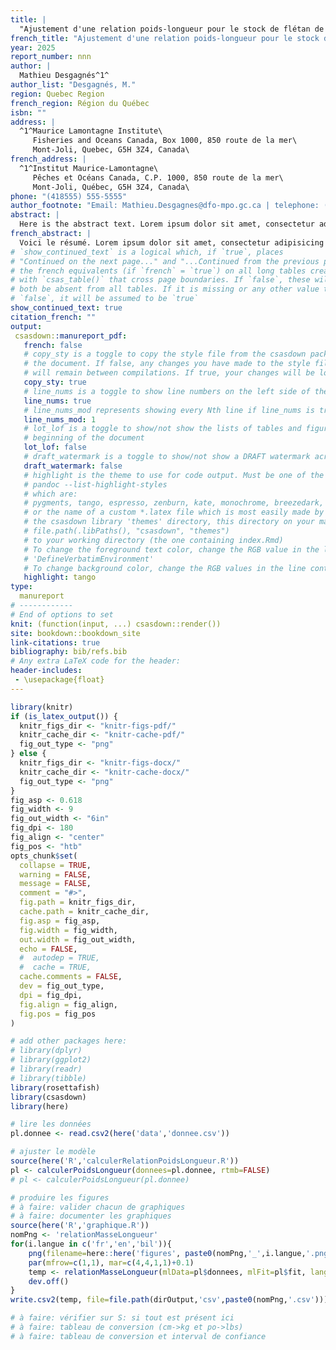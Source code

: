 ```yaml
---
title: |
  "Ajustement d'une relation poids-longueur pour le stock de flétan de l'Atlantique (*Hippoglossus hippoglossus*) du golfe du Saint-Laurent (OPANO 4RST)"
french_title: "Ajustement d'une relation poids-longueur pour le stock de flétan de l'Atlantique (*Hippoglossus hippoglossus*) du golfe du Saint-Laurent (OPANO 4RST)"
year: 2025
report_number: nnn
author: |
  Mathieu Desgagnés^1^
author_list: "Desgagnés, M."
region: Quebec Region
french_region: Région du Québec
isbn: ""
address: |
  ^1^Maurice Lamontagne Institute\
     Fisheries and Oceans Canada, Box 1000, 850 route de la mer\
     Mont-Joli, Quebec, G5H 3Z4, Canada\
french_address: |
  ^1^Institut Maurice-Lamontagne\
     Pêches et Océans Canada, C.P. 1000, 850 route de la mer\
     Mont-Joli, Québec, G5H 3Z4, Canada\
phone: "(418555) 555-5555"
author_footnote: "Email: Mathieu.Desgagnes@dfo-mpo.gc.ca | telephone: (418) 509-0879"
abstract: |
  Here is the abstract text. Lorem ipsum dolor sit amet, consectetur adipisicing elit, sed do eiusmod tempor incididunt ut labore et dolore magna aliqua. Ut enim ad minim veniam, quis nostrud exercitation ullamco laboris nisi ut aliquip ex ea commodo consequat. Duis aute irure dolor in reprehenderit in voluptate velit esse cillum dolore eu fugiat nulla pariatur. Excepteur sint occaecat cupidatat non proident, sunt in culpa qui officia deserunt mollit anim id est laborum.
french_abstract: |
  Voici le résumé. Lorem ipsum dolor sit amet, consectetur adipisicing elit, sed do eiusmod tempor incididunt ut labore et dolore magna aliqua. Ut enim ad minim veniam, quis nostrud exercitation ullamco laboris nisi ut aliquip ex ea commodo consequat. Duis aute irure dolor in reprehenderit in voluptate velit esse cillum dolore eu fugiat nulla pariatur. Excepteur sint occaecat cupidatat non proident, sunt in culpa qui officia deserunt mollit anim id est laborum.
# `show_continued_text` is a logical which, if `true`, places
# "Continued on the next page..." and "...Continued from the previous page" or
# the french equivalents (if `french` = `true`) on all long tables created
# with `csas_table()` that cross page boundaries. If `false`, these will
# both be absent from all tables. If it is missing or any other value than
# `false`, it will be assumed to be `true`
show_continued_text: true
citation_french: ""
output:
 csasdown::manureport_pdf:
   french: false
   # copy_sty is a toggle to copy the style file from the csasdown package every time you compile
   # the document. If false, any changes you have made to the style file in your project
   # will remain between compilations. If true, your changes will be lost when you compile
   copy_sty: true
   # line_nums is a toggle to show line numbers on the left side of the page. 
   line_nums: true
   # line_nums_mod represents showing every Nth line if line_nums is true
   line_nums_mod: 1
   # lot_lof is a toggle to show/not show the lists of tables and figures at the
   # beginning of the document
   lot_lof: false
   # draft_watermark is a toggle to show/not show a DRAFT watermark across every page
   draft_watermark: false
   # highlight is the theme to use for code output. Must be one of the list given by:
   # pandoc --list-highlight-styles
   # which are:
   # pygments, tango, espresso, zenburn, kate, monochrome, breezedark, haddock
   # or the name of a custom *.latex file which is most easily made by copying one from 
   # the csasdown library 'themes' directory, this directory on your machine:
   # file.path(.libPaths(), "csasdown", "themes")
   # to your working directory (the one containing index.Rmd)
   # To change the foreground text color, change the RGB value in the line containing
   # 'DefineVerbatimEnvironment'
   # To change background color, change the RGB values in the line containing 'shadecolor'
   highlight: tango
type:
  manureport
# ------------
# End of options to set
knit: (function(input, ...) csasdown::render())
site: bookdown::bookdown_site
link-citations: true
bibliography: bib/refs.bib
# Any extra LaTeX code for the header:
header-includes:
 - \usepackage{float}
---
```


```r
library(knitr)
if (is_latex_output()) {
  knitr_figs_dir <- "knitr-figs-pdf/"
  knitr_cache_dir <- "knitr-cache-pdf/"
  fig_out_type <- "png"
} else {
  knitr_figs_dir <- "knitr-figs-docx/"
  knitr_cache_dir <- "knitr-cache-docx/"
  fig_out_type <- "png"
}
fig_asp <- 0.618
fig_width <- 9
fig_out_width <- "6in"
fig_dpi <- 180
fig_align <- "center"
fig_pos <- "htb"
opts_chunk$set(
  collapse = TRUE,
  warning = FALSE,
  message = FALSE,
  comment = "#>",
  fig.path = knitr_figs_dir,
  cache.path = knitr_cache_dir,
  fig.asp = fig_asp,
  fig.width = fig_width,
  out.width = fig_out_width,
  echo = FALSE,
  #  autodep = TRUE,
  #  cache = TRUE,
  cache.comments = FALSE,
  dev = fig_out_type,
  dpi = fig_dpi,
  fig.align = fig_align,
  fig.pos = fig_pos
)
```

```r
# add other packages here:
# library(dplyr)
# library(ggplot2)
# library(readr)
# library(tibble)
library(rosettafish)
library(csasdown)
library(here)
```

```r

# lire les données
pl.donnee <- read.csv2(here('data','donnee.csv'))

# ajuster le modèle
source(here('R','calculerRelationPoidsLongueur.R'))
pl <- calculerPoidsLongueur(donnees=pl.donnee, rtmb=FALSE)
# pl <- calculerPoidsLongueur(pl.donnee)

# produire les figures
# à faire: valider chacun de graphiques
# à faire: documenter les graphiques
source(here('R','graphique.R'))
nomPng <- 'relationMasseLongueur'
for(i.langue in c('fr','en','bil')){
    png(filename=here::here('figures', paste0(nomPng,'_',i.langue,'.png')), height=5, width=8, units='in', res=300)
    par(mfrow=c(1,1), mar=c(4,4,1,1)+0.1)
    temp <- relationMasseLongueur(mlData=pl$donnees, mlFit=pl$fit, langue=i.langue)
    dev.off()
}
write.csv2(temp, file=file.path(dirOutput,'csv',paste0(nomPng,'.csv')))

# à faire: vérifier sur S: si tout est présent ici
# à faire: tableau de conversion (cm->kg et po->lbs)
# à faire: tableau de conversion et interval de confiance



```